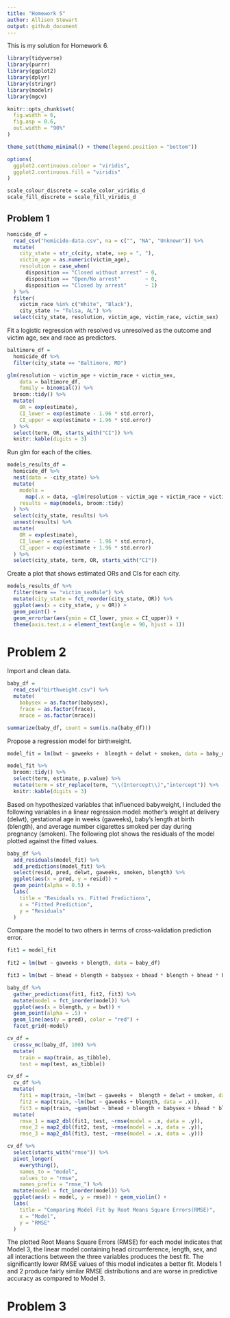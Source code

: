 ```yaml
---
title: "Homework 5"
author: Allison Stewart
output: github_document
---
```


This is my solution for Homework 6. 

```r
library(tidyverse)
library(purrr)
library(ggplot2)
library(dplyr)
library(stringr)
library(modelr)
library(mgcv)

knitr::opts_chunk$set(
  fig.width = 6, 
  fig.asp = 0.6, 
  out.width = "90%"
)

theme_set(theme_minimal() + theme(legend.position = "bottom"))

options(
  ggplot2.continuous.colour = "viridis", 
  ggplot2.continuous.fill = "viridis"
)

scale_colour_discrete = scale_color_viridis_d
scale_fill_discrete = scale_fill_viridis_d
```

## Problem 1 

```r
homicide_df = 
  read_csv("homicide-data.csv", na = c("", "NA", "Unknown")) %>% 
  mutate(
    city_state = str_c(city, state, sep = ", "),
    victim_age = as.numeric(victim_age),
    resolution = case_when(
      disposition == "Closed without arrest" ~ 0,
      disposition == "Open/No arrest"        ~ 0,
      disposition == "Closed by arrest"      ~ 1)
  ) %>% 
  filter(
    victim_race %in% c("White", "Black"),
    city_state != "Tulsa, AL") %>% 
  select(city_state, resolution, victim_age, victim_race, victim_sex)
```

Fit a logistic regression with resolved vs unresolved as the outcome and victim age, sex and race as predictors.

```r
baltimore_df =
  homicide_df %>% 
  filter(city_state == "Baltimore, MD")

glm(resolution ~ victim_age + victim_race + victim_sex, 
    data = baltimore_df,
    family = binomial()) %>% 
  broom::tidy() %>% 
  mutate(
    OR = exp(estimate),
    CI_lower = exp(estimate - 1.96 * std.error),
    CI_upper = exp(estimate + 1.96 * std.error)
  ) %>% 
  select(term, OR, starts_with("CI")) %>% 
  knitr::kable(digits = 3)
```

Run glm for each of the cities. 

```r
models_results_df = 
  homicide_df %>% 
  nest(data = -city_state) %>% 
  mutate(
    models = 
      map(.x = data, ~glm(resolution ~ victim_age + victim_race + victim_sex, data = .x, family = binomial())),
    results = map(models, broom::tidy)
  ) %>% 
  select(city_state, results) %>% 
  unnest(results) %>% 
  mutate(
    OR = exp(estimate),
    CI_lower = exp(estimate - 1.96 * std.error),
    CI_upper = exp(estimate + 1.96 * std.error)
  ) %>% 
  select(city_state, term, OR, starts_with("CI")) 
```

Create a plot that shows estimated ORs and CIs for each city. 

```r
models_results_df %>% 
  filter(term == "victim_sexMale") %>% 
  mutate(city_state = fct_reorder(city_state, OR)) %>% 
  ggplot(aes(x = city_state, y = OR)) + 
  geom_point() + 
  geom_errorbar(aes(ymin = CI_lower, ymax = CI_upper)) + 
  theme(axis.text.x = element_text(angle = 90, hjust = 1))
```

# Problem 2 

Import and clean data. 

```r
baby_df = 
  read_csv("birthweight.csv") %>%
  mutate(
    babysex = as.factor(babysex), 
    frace = as.factor(frace), 
    mrace = as.factor(mrace)) 

summarize(baby_df, count = sum(is.na(baby_df)))
```

Propose a regression model for birthweight. 

```r
model_fit = lm(bwt ~ gaweeks +  blength + delwt + smoken, data = baby_df) 

model_fit %>% 
  broom::tidy() %>% 
  select(term, estimate, p.value) %>% 
  mutate(term = str_replace(term, "\\(Intercept\\)","intercept")) %>% 
  knitr::kable(digits = 3)
```

Based on hypothesized variables that influenced babyweight, I included the following variables in a linear regression model: mother's weight at delivery (delwt), gestational age in weeks (gaweeks), baby's length at birth (blength), and average number cigarettes smoked per day during pregnancy (smoken). The following plot shows the residuals of the model plotted against the fitted values. 

```r
baby_df %>% 
  add_residuals(model_fit) %>% 
  add_predictions(model_fit) %>% 
  select(resid, pred, delwt, gaweeks, smoken, blength) %>% 
  ggplot(aes(x = pred, y = resid)) + 
  geom_point(alpha = 0.5) + 
  labs(
    title = "Residuals vs. Fitted Predictions", 
    x = "Fitted Prediction", 
    y = "Residuals"
  )
```

Compare the model to two others in terms of cross-validation prediction error. 

```r
fit1 = model_fit 
  
fit2 = lm(bwt ~ gaweeks + blength, data = baby_df) 

fit3 = lm(bwt ~ bhead + blength + babysex + bhead * blength + bhead * babysex + blength * babysex, data = baby_df)

baby_df %>% 
  gather_predictions(fit1, fit2, fit3) %>% 
  mutate(model = fct_inorder(model)) %>% 
  ggplot(aes(x = blength, y = bwt)) + 
  geom_point(alpha = .5) +
  geom_line(aes(y = pred), color = "red") + 
  facet_grid(~model)
```

```r
cv_df =
  crossv_mc(baby_df, 100) %>% 
  mutate(
    train = map(train, as_tibble),
    test = map(test, as_tibble))

cv_df = 
  cv_df %>% 
  mutate(
    fit1 = map(train, ~lm(bwt ~ gaweeks +  blength + delwt + smoken, data = .x)),
    fit2 = map(train, ~lm(bwt ~ gaweeks + blength, data = .x)),
    fit3 = map(train, ~gam(bwt ~ bhead + blength + babysex + bhead * blength + bhead * babysex + blength * babysex, data = as_tibble(.x)))) %>% 
  mutate(
    rmse_1 = map2_dbl(fit1, test, ~rmse(model = .x, data = .y)),
    rmse_2 = map2_dbl(fit2, test, ~rmse(model = .x, data = .y)),
    rmse_3 = map2_dbl(fit3, test, ~rmse(model = .x, data = .y)))

cv_df %>% 
  select(starts_with("rmse")) %>% 
  pivot_longer(
    everything(),
    names_to = "model", 
    values_to = "rmse",
    names_prefix = "rmse_") %>% 
  mutate(model = fct_inorder(model)) %>% 
  ggplot(aes(x = model, y = rmse)) + geom_violin() + 
  labs(
    title = "Comparing Model Fit by Root Means Square Errors(RMSE)", 
    x = "Model", 
    y = "RMSE"
  )
```

The plotted Root Means Square Errors (RMSE) for each model indicates that Model 3, the linear model containing head circumference, length, sex, and all interactions between the three variables produces the best fit. The significantly lower RMSE values of this model indicates a better fit. Models 1 and 2 produce fairly similar RMSE distributions and are worse in predictive accuracy as compared to Model 3. 

# Problem 3 
